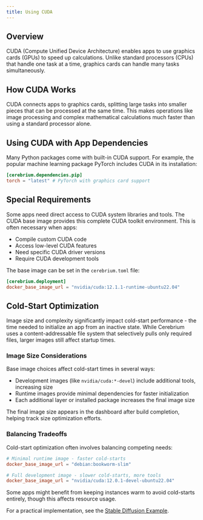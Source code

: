 ```yaml
---
title: Using CUDA
---
```


## Overview

CUDA (Compute Unified Device Architecture) enables apps to use graphics cards (GPUs) to speed up calculations. Unlike standard processors (CPUs) that handle one task at a time, graphics cards can handle many tasks simultaneously.

## How CUDA Works

CUDA connects apps to graphics cards, splitting large tasks into smaller pieces that can be processed at the same time. This makes operations like image processing and complex mathematical calculations much faster than using a standard processor alone.

## Using CUDA with App Dependencies

Many Python packages come with built-in CUDA support. For example, the popular machine learning package PyTorch includes CUDA in its installation:

```toml
[cerebrium.dependencies.pip]
torch = "latest" # PyTorch with graphics card support
```

## Special Requirements

Some apps need direct access to CUDA system libraries and tools. The CUDA base image provides this complete CUDA toolkit environment. This is often necessary when apps:

- Compile custom CUDA code
- Access low-level CUDA features
- Need specific CUDA driver versions
- Require CUDA development tools

The base image can be set in the `cerebrium.toml` file:

```toml
[cerebrium.deployment]
docker_base_image_url = "nvidia/cuda:12.1.1-runtime-ubuntu22.04"
```

## Cold-Start Optimization

Image size and complexity significantly impact cold-start performance - the time needed to initialize an app from an inactive state. While Cerebrium uses a content-addressable file system that selectively pulls only required files, larger images still affect startup times.

### Image Size Considerations

Base image choices affect cold-start times in several ways:

- Development images (like `nvidia/cuda:*-devel`) include additional tools, increasing size
- Runtime images provide minimal dependencies for faster initialization
- Each additional layer or installed package increases the final image size

The final image size appears in the dashboard after build completion, helping track size optimization efforts.

### Balancing Tradeoffs

Cold-start optimization often involves balancing competing needs:

```toml
# Minimal runtime image - faster cold-starts
docker_base_image_url = "debian:bookworm-slim"

# Full development image - slower cold-starts, more tools
docker_base_image_url = "nvidia/cuda:12.0.1-devel-ubuntu22.04"
```

Some apps might benefit from keeping instances warm to avoid cold-starts entirely, though this affects resource usage.

For a practical implementation, see the [Stable Diffusion Example](https://github.com/CerebriumAI/examples/blob/bfb2337516b0ad37a3bd31c64c41d72872f9f428/7-image-and-video/6-regular-stable-diffusion/cerebrium.toml#L9).
